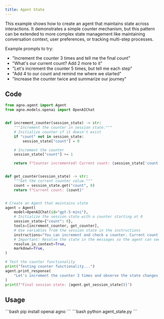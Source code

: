 ```yaml
---
title: Agent State
---
```


This example shows how to create an agent that maintains state across interactions. It demonstrates a simple counter mechanism, but this pattern can be extended to more complex state management like maintaining conversation context, user preferences, or tracking multi-step processes.

Example prompts to try:
- "Increment the counter 3 times and tell me the final count"
- "What's our current count? Add 2 more to it"
- "Let's increment the counter 5 times, but tell me each step"
- "Add 4 to our count and remind me where we started"
- "Increase the counter twice and summarize our journey"

## Code

```python agent_state.py
from agno.agent import Agent
from agno.models.openai import OpenAIChat


def increment_counter(session_state) -> str:
    """Increment the counter in session state."""
    # Initialize counter if it doesn't exist
    if "count" not in session_state:
        session_state["count"] = 0

    # Increment the counter
    session_state["count"] += 1

    return f"Counter incremented! Current count: {session_state['count']}"


def get_counter(session_state) -> str:
    """Get the current counter value."""
    count = session_state.get("count", 0)
    return f"Current count: {count}"


# Create an Agent that maintains state
agent = Agent(
    model=OpenAIChat(id="gpt-5-mini"),
    # Initialize the session state with a counter starting at 0
    session_state={"count": 0},
    tools=[increment_counter, get_counter],
    # Use variables from the session state in the instructions
    instructions="You can increment and check a counter. Current count is: {count}",
    # Important: Resolve the state in the messages so the agent can see state changes
    resolve_in_context=True,
    markdown=True,
)

# Test the counter functionality
print("Testing counter functionality...")
agent.print_response(
    "Let's increment the counter 3 times and observe the state changes!", stream=True
)
print(f"Final session state: {agent.get_session_state()}")
```

## Usage

<Steps>
  <Snippet file="create-venv-step.mdx" />

  <Step title="Install libraries">
    ```bash
    pip install openai agno
    ```
  </Step>

  <Step title="Run the agent">
    ```bash
    python agent_state.py
    ```
  </Step>

</Steps>